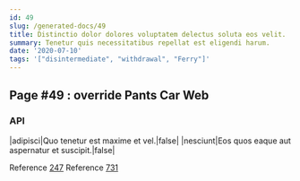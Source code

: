 ```yaml
---
id: 49
slug: /generated-docs/49
title: Distinctio dolor dolores voluptatem delectus soluta eos velit.
summary: Tenetur quis necessitatibus repellat est eligendi harum.
date: '2020-07-10'
tags: '["disintermediate", "withdrawal", "Ferry"]'
---
```


## Page #49 : override Pants Car Web
### API

|adipisci|Quo tenetur est maxime et vel.|false|
|nesciunt|Eos quos eaque aut aspernatur et suscipit.|false|

Reference [247](/generated-docs/247)
Reference [731](/generated-docs/731)



